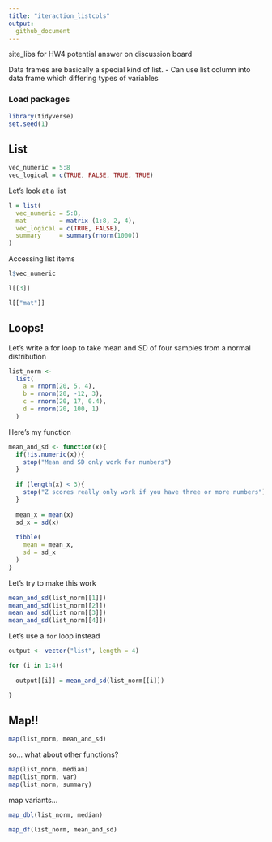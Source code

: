 ```yaml
---
title: "iteraction_listcols"
output:   
  github_document
---
```


site_libs for HW4 potential answer on discussion board

Data frames are basically a special kind of list.
- Can use list column into data frame which differing types of variables

### Load packages
```r
library(tidyverse)
set.seed(1)
```

## List
```r
vec_numeric = 5:8
vec_logical = c(TRUE, FALSE, TRUE, TRUE)
```

Let's look at a list
```r
l = list(
  vec_numeric = 5:8,
  mat         = matrix (1:8, 2, 4),
  vec_logical = c(TRUE, FALSE),
  summary     = summary(rnorm(1000))
)
```

Accessing list items
```r
l$vec_numeric

l[[3]]

l[["mat"]]
```


## Loops!
Let's write a for loop to take mean and SD of four samples from a normal distribution
```r
list_norm <- 
  list(
    a = rnorm(20, 5, 4),
    b = rnorm(20, -12, 3),
    c = rnorm(20, 17, 0.4),
    d = rnorm(20, 100, 1)
  )
```

Here's my function

```r
mean_and_sd <- function(x){
  if(!is.numeric(x)){
    stop("Mean and SD only work for numbers")
  }
  
  if (length(x) < 3){
    stop("Z scores really only work if you have three or more numbers")
  }
  
  mean_x = mean(x)
  sd_x = sd(x)
  
  tibble(
    mean = mean_x,
    sd = sd_x
  )
}
```

Let's try to make this work
```r
mean_and_sd(list_norm[[1]])
mean_and_sd(list_norm[[2]])
mean_and_sd(list_norm[[3]])
mean_and_sd(list_norm[[4]])

```

Let's use a `for` loop instead
```r
output <- vector("list", length = 4)

for (i in 1:4){
  
  output[[i]] = mean_and_sd(list_norm[[i]])

}
```

## Map!!

```r
map(list_norm, mean_and_sd)
```

so... what about other functions?

```r
map(list_norm, median)
map(list_norm, var)
map(list_norm, summary)
```

map variants...
```r
map_dbl(list_norm, median)

map_df(list_norm, mean_and_sd)
```






